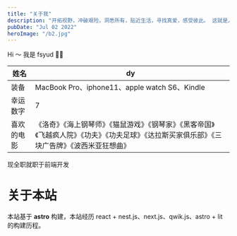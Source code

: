 ```yaml
---
title: "关于我"
description: "开拓视野，冲破艰险，洞悉所有，贴近生活，寻找真爱，感受彼此。 这就是人生的目的。- 白日梦想家"
pubDate: "Jul 02 2022"
heroImage: "/b2.jpg"
---
```



<OneElement>
  <p>Hi ～ 我是 fsyud 🧑‍🚀 </p>
</OneElement>


| 姓名       | dy                                                                                                                                             |
| ---------- | ---------------------------------------------------------------------------------------------------------------------------------------------- |
| 装备       | MacBook Pro、iphone11、apple watch S6、Kindle                                                                                                  |
| 幸运数字   | 7                                                                                                                                              |
| 喜欢的电影 | 《洛奇》《海上钢琴师》《猫鼠游戏》《钢琴家》《黑客帝国》《飞越疯人院》《功夫》《功夫足球》《达拉斯买家俱乐部》《三块广告牌》《波西米亚狂想曲》 |

现全职就职于前端开发

# 关于本站

本站基于 **astro** 构建，本站经历 react + nest.js、next.js、qwik.js、astro + lit 的构建历程。
